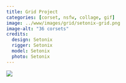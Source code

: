 ```yaml
---
title: Grid Project
categories: [corset, nsfw, collage, gif]
image: ../www/images/grid/setonix-grid.png
image-alt: "36 corsets"
credits: 
  design: Setonix
  rigger: Setonix
  model: Setonix
  photo: Setonix
---
```



![](../www/images/grid/setonix-grid.gif)

